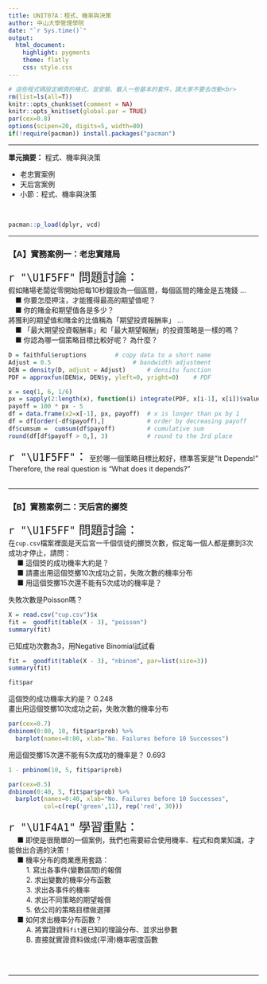 ```yaml
---
title: UNIT07A：程式、機率與決策
author: 中山大學管理學院
date: "`r Sys.time()`"
output: 
  html_document:
    highlight: pygments
    theme: flatly
    css: style.css
---
```


```r
# 這些程式碼設定網頁的格式，並安裝、載入一些基本的套件，請大家不要去改動<br>
rm(list=ls(all=T))
knitr::opts_chunk$set(comment = NA)
knitr::opts_knit$set(global.par = TRUE)
par(cex=0.8)
options(scipen=20, digits=5, width=80)
if(!require(pacman)) install.packages("pacman")
```
<hr>

**單元摘要：** 程式、機率與決策

* 老忠實案例
* 天后宮案例
* 小節：程式、機率與決策 

<br>
```r
pacman::p_load(dplyr, vcd)
```
<hr>

### 【A】實務案例一：老忠實賭局

<p class="qiz">
<span style="font-size:24px">`r "\U1F5FF"` 問題討論：</span> <br>
假如賭場老闆從零開始把每10秒鐘設為一個區間，每個區間的賭金是五塊錢 ...<br>
&emsp;■ 你要怎麼押注，才能獲得最高的期望值呢？<br>
&emsp;■ 你的賭金和期望值各是多少？<br>
將獲利的期望值和賭金的比值稱為「期望投資報酬率」 ...<br>
&emsp;■ 「最大期望投資報酬率」和「最大期望報酬」的投資策略是一樣的嗎？<br>
&emsp;■ 你認為哪一個策略目標比較好呢？ 為什麼？<br>
</p class="qiz">

```r
D = faithful$eruptions        # copy data to a short name
Adjust = 0.5                       # bandwidth adjustment
DEN = density(D, adjust = Adjust)      # densitu function
PDF = approxfun(DEN$x, DEN$y, yleft=0, yright=0)    # PDF
```

```r
x = seq(1, 6, 1/6)
px = sapply(2:length(x), function(i) integrate(PDF, x[i-1], x[i])$value)
payoff = 100 * px - 5
df = data.frame(x2=x[-1], px, payoff)  # x is longer than px by 1 
df = df[order(-df$payoff),]            # order by decreasing payoff
df$cumsum =  cumsum(df$payoff)         # cumulative sum
round(df[df$payoff > 0,], 3)           # round to the 3rd place
```

<span style="font-size:24px">`r "\U1F5FF"`：</span> 至於哪一個策略目標比較好，標準答案是"It Depends!" Therefore, the real question is "What does it depends?"  
<br><hr>

### 【B】實務案例二：天后宮的擲筊

<p class="qiz">
<span style="font-size:24px">`r "\U1F5FF"` 問題討論：</span><br>
在`cup.csv`檔案裡面是天后宮一千個信徒的擲筊次數，假定每一個人都是擲到3次成功才停止，請問：<br>
&emsp; ■ 這個筊的成功機率大約是？<br>
&emsp; ■ 請畫出用這個筊擲10次成功之前，失敗次數的機率分布<br>
&emsp; ■ 用這個筊擲15次還不能有5次成功的機率是？<br>
</p class="qiz">

失敗次數是Poisson嗎？
```r
X = read.csv("cup.csv")$x
fit =  goodfit(table(X - 3), "poisson")
summary(fit)
```

已知成功次數為3，用Negative Binomial試試看
```r
fit =  goodfit(table(X - 3), "nbinom", par=list(size=3))
summary(fit)
```

```r
fit$par
```
這個筊的成功機率大約是？  0.248<br>
畫出用這個筊擲10次成功之前，失敗次數的機率分布
```r
par(cex=0.7)
dnbinom(0:80, 10, fit$par$prob) %>% 
  barplot(names=0:80, xlab="No. Failures before 10 Successes")
```

用這個筊擲15次還不能有5次成功的機率是？ 0.693
```r
1 - pnbinom(10, 5, fit$par$prob)
```

```r
par(cex=0.5)
dnbinom(0:40, 5, fit$par$prob) %>% 
  barplot(names=0:40, xlab="No. Failures before 10 Successes",
          col=c(rep('green',11), rep('red', 30)))
```

<p class="wwl">
<span style="font-size:24px">`r "\U1F4A1"` 學習重點：</span><br>
&emsp; ■ 即使是很簡單的一個案例，我們也需要綜合使用機率、程式和商業知識，才能做出合適的決策！<br>
&emsp; ■ 機率分布的商業應用套路：<br>
&emsp; &emsp; 1. 寫出各事件(變數區間)的報償<br>
&emsp; &emsp; 2. 求出變數的機率分布函數<br>
&emsp; &emsp; 3. 求出各事件的機率<br>
&emsp; &emsp; 4. 求出不同策略的期望報償<br>
&emsp; &emsp; 5. 依公司的策略目標做選擇<br>
&emsp; ■ 如何求出機率分布函數？<br>
&emsp; &emsp; A. 將實證資料`fit`進已知的理論分布、並求出參數<br>
&emsp; &emsp; B. 直接就實證資料做成(平滑)機率密度函數<br>
</p class="wwl">

<br><br><hr>





